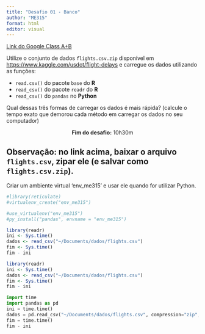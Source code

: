 ---
title: "Desafio 01 - Banco"
author: "ME315"
format: html
editor: visual
---

[Link do Google Class A+B](https://classroom.google.com/c/NzAwMzM0MjU5NzIw)

Utilize o conjunto de dados `flights.csv.zip` disponível em <https://www.kaggle.com/usdot/flight-delays> e carregue os dados utilizando as funções:

-   `read.csv()` do pacote `base` do **R**
-   `read_csv()` do pacote `readr` do **R**
-   `read_csv()` do `pandas` no **Python**

Qual dessas três formas de carregar os dados é mais rápida? (calcule o tempo exato que demorou cada método em carregar os dados no seu computador)

<center>**Fim do desafio:** 10h30m</center>

## Observação: no link acima, baixar o arquivo `flights.csv`, zipar ele (e salvar como `flights.csv.zip`).

Criar um ambiente virtual 'env_me315' e usar ele quando for utilizar Python.

```{r}
#library(reticulate)
#virtualenv_create("env_me315")
```

```{r}
#use_virtualenv("env_me315")
#py_install("pandas", envname = "env_me315")
```

```{r}
library(readr)
ini <- Sys.time()
dados <- read_csv("~/Documents/dados/flights.csv")
fim <- Sys.time()
fim - ini

```

```{r}
library(readr)
ini <- Sys.time()
dados <- read_csv("~/Documents/dados/flights.csv")
fim <- Sys.time()
fim - ini
```

```{python}
import time
import pandas as pd
ini = time.time()
dados = pd.read_csv("~/Documents/dados/flights.csv", compression="zip", header=0, sep=",", low_memory=False)
fim = time.time()
fim - ini
```

